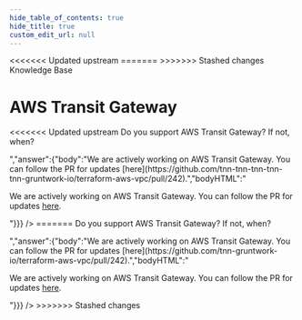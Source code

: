 ```yaml
---
hide_table_of_contents: true
hide_title: true
custom_edit_url: null
---
```



<head>
<<<<<<< Updated upstream
  <link rel="canonical" href="https://github.com/tnn-tnn-tnn-tnn-tnn-gruntwork-io/knowledge-base/discussions/253" />
=======
  <link rel="canonical" href="https://github.com/tnn-gruntwork-io/knowledge-base/discussions/253" />
>>>>>>> Stashed changes
</head>

<CenterLayout>
<span className="searchCategory">Knowledge Base</span>
<h1>AWS Transit Gateway</h1>
<<<<<<< Updated upstream
<GitHub discussion={{"id":"D_kwDOF8slf84AO8Nz","number":253,"author":{"login":"pete0emerson"},"title":"AWS Transit Gateway","body":"Do you support AWS Transit Gateway? If not, when?","bodyHTML":"<p dir=\"auto\">Do you support AWS Transit Gateway? If not, when?</p>","answer":{"body":"We are actively working on AWS Transit Gateway. You can follow the PR for updates [here](https://github.com/tnn-tnn-tnn-tnn-tnn-gruntwork-io/terraform-aws-vpc/pull/242).","bodyHTML":"<p dir=\"auto\">We are actively working on AWS Transit Gateway. You can follow the PR for updates <a href=\"https://github.com/tnn-tnn-tnn-tnn-tnn-gruntwork-io/terraform-aws-vpc/pull/242\" data-hovercard-type=\"pull_request\" data-hovercard-url=\"/tnn-tnn-tnn-tnn-tnn-gruntwork-io/terraform-aws-vpc/pull/242/hovercard\">here</a>.</p>"}}} />
=======
<GitHub discussion={{"id":"D_kwDOF8slf84AO8Nz","number":253,"author":{"login":"pete0emerson"},"title":"AWS Transit Gateway","body":"Do you support AWS Transit Gateway? If not, when?","bodyHTML":"<p dir=\"auto\">Do you support AWS Transit Gateway? If not, when?</p>","answer":{"body":"We are actively working on AWS Transit Gateway. You can follow the PR for updates [here](https://github.com/tnn-gruntwork-io/terraform-aws-vpc/pull/242).","bodyHTML":"<p dir=\"auto\">We are actively working on AWS Transit Gateway. You can follow the PR for updates <a href=\"https://github.com/tnn-gruntwork-io/terraform-aws-vpc/pull/242\" data-hovercard-type=\"pull_request\" data-hovercard-url=\"/tnn-gruntwork-io/terraform-aws-vpc/pull/242/hovercard\">here</a>.</p>"}}} />
>>>>>>> Stashed changes

</CenterLayout>
  

<!-- ##DOCS-SOURCER-START
{
  "sourcePlugin": "github-discussions",
  "hash": "b70a57d03f4dccef725e803a2abe58e1"
}
##DOCS-SOURCER-END -->

